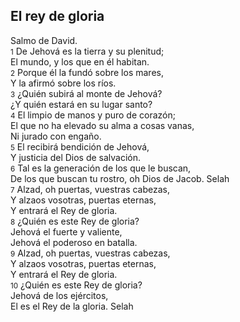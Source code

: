 == El rey de gloria ==

Salmo de David.<br>
{{anchor|1}} <small>1</small> De Jehová es la tierra y su plenitud;<br>
El mundo, y los que en él habitan.<br>
{{anchor|2}} <small>2</small> Porque él la fundó sobre los mares,<br>
Y la afirmó sobre los ríos.<br>
{{anchor|3}} <small>3</small> ¿Quién subirá al monte de Jehová?<br>
¿Y quién estará en su lugar santo?<br>
{{anchor|4}} <small>4</small> El limpio de manos y puro de corazón;<br>
El que no ha elevado su alma a cosas vanas,<br>
Ni jurado con engaño.<br>
{{anchor|5}} <small>5</small> El recibirá bendición de Jehová,<br>
Y justicia del Dios de salvación.<br>
{{anchor|6}} <small>6</small> Tal es la generación de los que le buscan,<br>
De los que buscan tu rostro, oh Dios de Jacob. Selah<br>
{{anchor|7}} <small>7</small> Alzad, oh puertas, vuestras cabezas,<br>
Y alzaos vosotras, puertas eternas,<br>
Y entrará el Rey de gloria.<br>
{{anchor|8}} <small>8</small> ¿Quién es este Rey de gloria?<br>
Jehová el fuerte y valiente,<br>
Jehová el poderoso en batalla.<br>
{{anchor|9}} <small>9</small> Alzad, oh puertas, vuestras cabezas,<br>
Y alzaos vosotras, puertas eternas,<br>
Y entrará el Rey de gloria.<br>
{{anchor|10}} <small>10</small> ¿Quién es este Rey de gloria?<br>
Jehová de los ejércitos,<br>
El es el Rey de la gloria. Selah<br>
